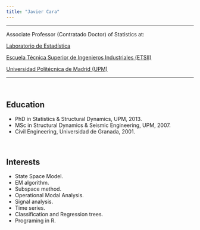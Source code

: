 ```yaml
---
title: "Javier Cara"
---
```


<hr>

Associate Professor (Contratado Doctor) of Statistics at:

[Laboratorio de Estadística](http://www.etsii.upm.es/ingor/estadistica/)

[Escuela Técnica Superior de Ingenieros Industriales (ETSII)](http://http://www.etsii.upm.es/)

[Universidad Politécnica de Madrid (UPM)](http://www.upm.es)

<hr>

<br>

## Education
- PhD in Statistics & Structural Dynamics, UPM, 2013.
- MSc in Structural Dynamics & Seismic Engineering, UPM, 2007.
- Civil Engineering, Universidad de Granada, 2001.

<br>

## Interests
- State Space Model.
- EM algorithm.
- Subspace method.
- Operational Modal Analysis.
- Signal analysis.
- Time series.
- Classification and Regression trees.
- Programing in R.